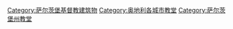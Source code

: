 [[Category:萨尔茨堡基督教建筑物|Category:萨尔茨堡基督教建筑物]]
[[Category:奥地利各城市教堂|Category:奥地利各城市教堂]]
[[Category:萨尔茨堡州教堂|Category:萨尔茨堡州教堂]]
{{Commonscat|Churches in Salzburg (state)}}